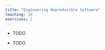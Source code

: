 ```yaml
---
title: "Engineering Reproducible Software"
teaching: 10
exercises: 2
---
```


:::::::::::::::::::::::::::::::::::::: questions

- TODO

::::::::::::::::::::::::::::::::::::::::::::::::

::::::::::::::::::::::::::::::::::::: objectives

- TODO

::::::::::::::::::::::::::::::::::::::::::::::::
